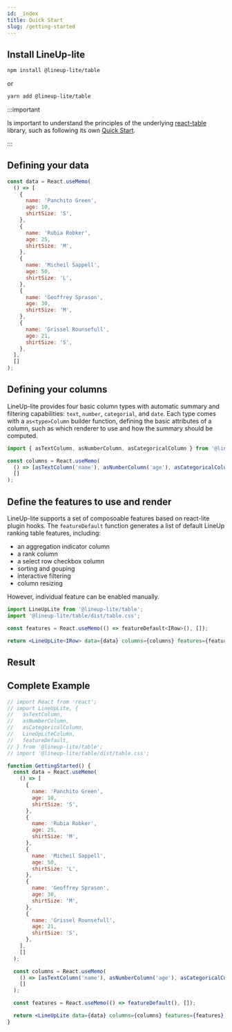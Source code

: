 ```yaml
---
id: _index
title: Quick Start
slug: /getting-started
---
```


## Install LineUp-lite

```sh
npm install @lineup-lite/table
```

or

```sh
yarn add @lineup-lite/table
```

:::important

Is important to understand the principles of the underlying [react-table](https://react-table.tanstack.com/) library, such as following its own [Quick Start](https://react-table.tanstack.com/docs/quick-start).

:::

## Defining your data

```js
const data = React.useMemo(
  () => [
    {
      name: 'Panchito Green',
      age: 10,
      shirtSize: 'S',
    },
    {
      name: 'Rubia Robker',
      age: 25,
      shirtSize: 'M',
    },
    {
      name: 'Micheil Sappell',
      age: 50,
      shirtSize: 'L',
    },
    {
      name: 'Geoffrey Sprason',
      age: 30,
      shirtSize: 'M',
    },
    {
      name: 'Grissel Rounsefull',
      age: 21,
      shirtSize: 'S',
    },
  ],
  []
);
```

## Defining your columns

LineUp-lite provides four basic column types with automatic summary and filtering capabilities:
`text`, `number`, `categorial`, and `date`. Each type comes with a `as<type>Column` builder function,
defining the basic attributes of a column, such as which renderer to use and how the summary should be computed.

```js
import { asTextColumn, asNumberColumn, asCategoricalColumn } from '@lineup-lite/table';

const columns = React.useMemo(
  () => [asTextColumn('name'), asNumberColumn('age'), asCategoricalColumn('shirtSize')],
  []
);
```

## Define the features to use and render

LineUp-lite supports a set of composoable features based on react-lite plugin hooks.
The `featureDefault` function generates a list of default LineUp ranking table features, including:

- an aggregation indicator column
- a rank column
- a select row checkbox column
- sorting and gouping
- interactive filtering
- column resizing

However, individual feature can be enabled manually.

```jsx
import LineUpLite from '@lineup-lite/table';
import '@lineup-lite/table/dist/table.css';

const features = React.useMemo(() => featureDefault<IRow>(), []);

return <LineUpLite<IRow> data={data} columns={columns} features={features} />;
```

## Result


<GettingStarted />

## Complete Example



```jsx live
// import React from 'react';
// import LineUpLite, {
//   asTextColumn,
//   asNumberColumn,
//   asCategoricalColumn,
//   LineUpLiteColumn,
//   featureDefault,
// } from '@lineup-lite/table';
// import '@lineup-lite/table/dist/table.css';

function GettingStarted() {
  const data = React.useMemo(
    () => [
      {
        name: 'Panchito Green',
        age: 10,
        shirtSize: 'S',
      },
      {
        name: 'Rubia Robker',
        age: 25,
        shirtSize: 'M',
      },
      {
        name: 'Micheil Sappell',
        age: 50,
        shirtSize: 'L',
      },
      {
        name: 'Geoffrey Sprason',
        age: 30,
        shirtSize: 'M',
      },
      {
        name: 'Grissel Rounsefull',
        age: 21,
        shirtSize: 'S',
      },
    ],
    []
  );

  const columns = React.useMemo(
    () => [asTextColumn('name'), asNumberColumn('age'), asCategoricalColumn('shirtSize')],
    []
  );

  const features = React.useMemo(() => featureDefault(), []);

  return <LineUpLite data={data} columns={columns} features={features} />;
}
```
